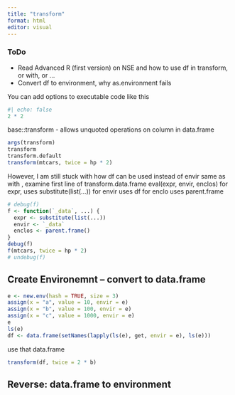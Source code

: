 ```yaml
---
title: "transform"
format: html
editor: visual
---
```


\footnotesize

###   ToDo
  -   Read Advanced R (first version) on NSE and how to use df in transform, or with, or ...
  -   Convert df to environment, why as.environment fails


You can add options to executable code like this

```r
#| echo: false
2 * 2
```


base::transform
  -   allows unquoted operations on column in data.frame
```r
args(transform)
transform
transform.default
transform(mtcars, twice = hp * 2)
```

However, I am still stuck with how df can be  used instead of envir
same as with , examine first line of transform.data.frame
eval(expr, envir, enclos)
for expr, uses substitute(list(...))
for envir uses df
for enclo uses parent.frame
```r
# debug(f)
f <- function(`_data`, ...) {
  expr <- substitute(list(...))
  envir <- `_data`
  enclos <- parent.frame()
}
debug(f)
f(mtcars, twice = hp * 2)
# undebug(f)
```
##   Create Environemnt -- convert to data.frame
```r
e <- new.env(hash = TRUE, size = 3)
assign(x = "a", value = 10, envir = e)
assign(x = "b", value = 100, envir = e)
assign(x = "c", value = 1000, envir = e)
e
ls(e)
df <- data.frame(setNames(lapply(ls(e), get, envir = e), ls(e)))
```
use that data.frame
```r
transform(df, twice = 2 * b)
```

##      Reverse:   data.frame to environment
```r
```

